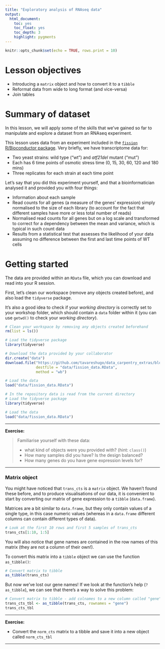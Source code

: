 ```yaml
---
title: "Exploratory analysis of RNAseq data"
output:
  html_document:
    toc: yes
    toc_float: yes
    toc_depth: 3
    highlight: pygments
---
```



```r
knitr::opts_chunk$set(echo = TRUE, rows.print = 10)
```

# Lesson objectives

* Introducing a `matrix` object and how to convert it to a `tibble`
* Reformat data from wide to long format (and vice-versa)
* Join tables


# Summary of dataset

In this lesson, we will apply some of the skills that we've gained so far to manipulate 
and explore a dataset from an RNAseq experiment. 

This lesson uses data from an experiment included in the 
[`fission` R/Bioconductor package](https://bioconductor.org/packages/release/data/experiment/vignettes/fission/inst/doc/fission.html). 
Very briefly, we have transcriptome data for:

* Two yeast strains: wild type ("wt") and _atf21del_ mutant ("mut")
* Each has 6 time points of osmotic stress time (0, 15, 30, 60, 120 and 180 mins)
* Three replicates for each strain at each time point

Let's say that you did this experiment yourself, and that a bioinformatician 
analysed it and provided you with four things:

* Information about each sample
* Read counts for all genes (a measure of the genes' expression) simply normalised to 
the size of each library (to account for the fact that different samples have more 
or less total number of reads)
* Normalised read counts for all genes but on a log scale and transformed to correct 
for a dependency between the mean and variance, which is typical in such count data
* Results from a statistical test that assesses the likelihood of your data 
assuming no difference between the first and last time points of WT cells


# Getting started

The data are provided within an `RData` file, which you can download and read 
into your R session.

First, let's clean our workspace (remove any objects created before), 
and also load the `tidyverse` package. 

It's also a good idea to check if your _working directory_ is correctly set to 
your workshop folder, which should contain a `data` folder within it (you can 
use `getwd()` to check your _working directory_).

```r
# Clean your workspace by removing any objects created beforehand
rm(list = ls())

# Load the tidyverse package
library(tidyverse)

# Download the data provided by your collaborator
dir.create("data")
download.file("https://github.com/tavareshugo/data_carpentry_extras/blob/master/rnaseq_visualisation/fission_data.RData?raw=true",
              destfile = "data/fission_data.RData",
              method = "wb")

# Load the data
load("data/fission_data.RData")
```

```r
# In the repository data is read from the current directory
# Load the tidyverse package
library(tidyverse)

# Load the data
load("data/fission_data.RData")
```

----

**Exercise:**

> Familiarise yourself with these data:
>
> - what kind of objects were you provided with? (hint: `class()`)
> - How many samples did you have? Is the design balanced?
> - How many genes do you have gene expression levels for?

----



### Matrix object

You might have noticed that `trans_cts` is a `matrix` object. We haven't found 
these before, and to produce visualisations of our data, it is convenient to 
start by converting our matrix of gene expression to a `tibble` (`data.frame`).

Matrices are a bit similar to `data.frame`, but they only contain values of a 
single type, in this case numeric values (whereas in a `data.frame` different 
columns can contain different types of data). 

```r
# Look at the first 10 rows and first 5 samples of trans_cts
trans_cts[1:10, 1:5]
```

You will also notice that gene names are contained in the row names of this 
matrix (they are not a column of their own!). 

To convert this matrix into a `tibble` object we can use the function `as_tibble()`:

```r
# Convert matrix to tibble
as_tibble(trans_cts)
```

But now we've lost our gene names! 
If we look at the function's help (`?as_tibble`), we can see that there's a way 
to solve this problem:

```r
# Convert matrix to tibble - add colnames to a new column called "gene"
trans_cts_tbl <- as_tibble(trans_cts, rownames = "gene")
trans_cts_tbl
```

----

**Exercise:**

* Convert the `norm_cts` matrix to a tibble and save it into a new object called `norm_cts_tbl`

----



